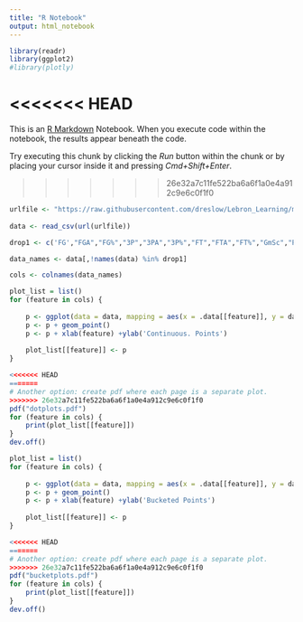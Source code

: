 ```yaml
---
title: "R Notebook"
output: html_notebook
---
```

```r
library(readr)
library(ggplot2)
#library(plotly)
```

<<<<<<< HEAD
=======

This is an [R Markdown](http://rmarkdown.rstudio.com) Notebook. When you execute code within the notebook, the results appear beneath the code. 

Try executing this chunk by clicking the *Run* button within the chunk or by placing your cursor inside it and pressing *Cmd+Shift+Enter*. 

>>>>>>> 26e32a7c11fe522ba6a6f1a0e4a912c9e6c0f1f0
```r
urlfile <- "https://raw.githubusercontent.com/dreslow/Lebron_Learning/master/LebronProject/LebronAllStats.csv"
  
data <- read_csv(url(urlfile))

```

```r
drop1 <- c('FG',"FGA","FG%","3P","3PA","3P%","FT","FTA","FT%","GmSc","PlusMinus", "PTS", "10PT BCKT")

data_names <- data[,!names(data) %in% drop1]

cols <- colnames(data_names)
```

```r

plot_list = list()
for (feature in cols) {
  
    p <- ggplot(data = data, mapping = aes(x = .data[[feature]], y = data$"PTS"))
    p <- p + geom_point()
    p <- p + xlab(feature) +ylab('Continuous. Points')
    
    plot_list[[feature]] <- p
}

<<<<<<< HEAD
=======
# Another option: create pdf where each page is a separate plot.
>>>>>>> 26e32a7c11fe522ba6a6f1a0e4a912c9e6c0f1f0
pdf("dotplots.pdf")
for (feature in cols) {
    print(plot_list[[feature]])
}
dev.off()

```


```r

plot_list = list()
for (feature in cols) {
  
    p <- ggplot(data = data, mapping = aes(x = .data[[feature]], y = data$"10PT BCKT"))
    p <- p + geom_point()
    p <- p + xlab(feature) +ylab('Bucketed Points')
    
    plot_list[[feature]] <- p
}

<<<<<<< HEAD
=======
# Another option: create pdf where each page is a separate plot.
>>>>>>> 26e32a7c11fe522ba6a6f1a0e4a912c9e6c0f1f0
pdf("bucketplots.pdf")
for (feature in cols) {
    print(plot_list[[feature]])
}
dev.off()

```